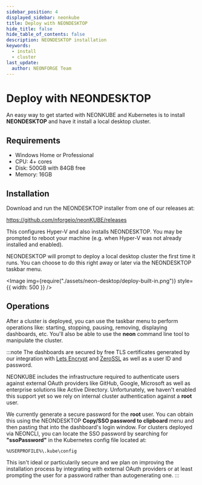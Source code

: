 ```yaml
---
sidebar_position: 4
displayed_sidebar: neonkube
title: Deploy with NEONDESKTOP
hide_title: false
hide_table_of_contents: false
description: NEONDESKTOP installation
keywords:
  - install
  - cluster
last_update:
  author: NEONFORGE Team
---
```



# Deploy with NEONDESKTOP

An easy way to get started with NEONKUBE and Kubernetes is to install **NEONDESKTOP**
and have it install a local desktop cluster.

## Requirements

- Windows Home or Professional
- CPU: 4+ cores
- Disk: 500GB with 84GB free
- Memory: 16GB

## Installation

Download and run the NEONDESKTOP installer from one of our releases at:

https://github.com/nforgeio/neonKUBE/releases

This configures Hyper-V and also installs NEONDESKTOP.  You may be prompted to
reboot your machine (e.g. when Hyper-V was not already installed and enabled).

NEONDESKTOP will prompt to deploy a local desktop cluster the first time it
runs.  You can choose to do this right away or later via the NEONDESKTOP
taskbar menu.

<Image img={require("./assets/neon-desktop/deploy-built-in.png")} style={{ width: 500 }} />

## Operations

After a cluster is deployed, you can use the taskbar menu to perform operations
like: starting, stopping, pausing, removing, displaying dashboards, etc.  You'll
also be able to use the **neon** command line tool to manipulate the cluster.

:::note
The dashboards are secured by free TLS certificates generated by our integration
with [Lets Encrypt](https://letsencrypt.org/) and [ZeroSSL](https://zerossl.com/)
as well as a user ID and password.

NEONKUBE includes the infrastructure required to authenticate users against external
OAuth providers like GitHub, Google, Microsoft as well as enterprise solutions
like Active Directory.  Unfortunately, we haven't enabled this support yet so we
rely on internal cluster authentication against a **root** user.

We currently generate a secure password for the **root** user.  You can obtain this
using the NEONDESKTOP **Copy/SSO password to clipboard** menu and then pasting that
into the dashboard's login window.  For clusters deployed via NEONCLI, you can 
locate the SSO password by searching for **"ssoPassword"** in the Kubernetes
config file located at:

```
%USERPROFILE%\.kube\config
```

This isn't ideal or particularily secure and we plan on improving the installation
process by integrating with external OAuth providers or at least prompting the user
for a password rather than autogenerating one.
:::

